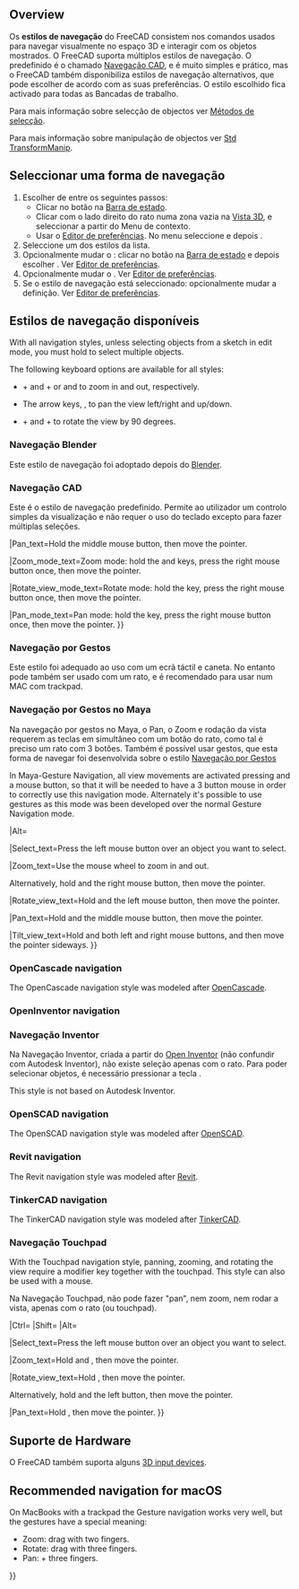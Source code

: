 <languages/>

{{Docnav
|[[Getting_started/pt|Começar a usar]]
|[[Selection_methods/pt|Métodos de selecção]]
}}

{{TOCright}}

==Overview==

Os '''estilos de navegação''' do FreeCAD consistem nos comandos usados para navegar visualmente no espaço 3D e interagir com os objetos mostrados. O FreeCAD suporta múltiplos estilos de navegação. O predefinido é o chamado [[#CAD_navigation|Navegação CAD]], e é muito simples e prático, mas o FreeCAD também disponibiliza estilos de navegação alternativos, que pode escolher de acordo com as suas preferências. O estilo escolhido fica activado para todas as Bancadas de trabalho.

Para mais informação sobre selecção de objectos ver [[Selection_methods/pt|Métodos de selecção]].

Para mais informação sobre manipulação de objectos ver [[Std_TransformManip/pt|Std TransformManip]].

<span id="Selecting_a_navigation_style"></span>
== Seleccionar uma forma de navegação ==

# Escolher de entre os seguintes passos:
#* Clicar no {{Button|[[File:NavigationCAD_dark.svg|16px]]}} botão na [[Status_bar/pt|Barra de estado]].
#* Clicar com o lado direito do rato numa zona vazia na [[3D_view/pt|Vista 3D]], e seleccionar {{MenuCommand|Navigation styles}} a partir do Menu de contexto.
#* Usar o [[Preferences_Editor/pt#Navigation|Editor de preferências]]. No menu seleccione {{MenuCommand|Edit → Preferences}} e depois {{MenuCommand|Display → Navigation → 3D Navigation}}.
# Seleccione um dos estilos da lista.
# Opcionalmente mudar o {{MenuCommand|Orbit style}}: clicar no {{Button|[[File:NavigationCAD_dark.svg|16px]]}} botão na [[Status_bar/pt|Barra de estado]] e depois escolher {{MenuCommand|Settings → Orbit style}}. Ver [[Preferences_Editor/pt#Navigation|Editor de preferências]].
# Opcionalmente mudar o {{MenuCommand|Rotation mode}}. Ver [[Preferences_Editor/pt#Navigation|Editor de preferências]].
# Se o {{MenuCommand|CAD}} estilo de navegação está seleccionado: opcionalmente mudar a {{MenuCommand|Enable animation}} definição. Ver [[Preferences_Editor/pt#Navigation|Editor de preferências]].

<span id="Available_navigation_styles"></span>
== Estilos de navegação disponíveis ==

With all navigation styles, unless selecting objects from a sketch in edit mode, you must hold {{KEY|Ctrl}} to select multiple objects.

The following keyboard options are available for all styles:

* {{KEY|Ctrl}} + {{ASCII|43}} and {{KEY|Ctrl}} + {{ASCII|22}} or {{KEY|PgUp}} and {{KEY|PgDn}} to zoom in and out, respectively.
* The arrow keys, {{ASCII|17}}{{ASCII|16}}{{ASCII|30}}{{ASCII|31}}, to pan the view left/right and up/down.
* {{KEY|Shift}} + {{ASCII|17}} and {{KEY|Shift}} + {{ASCII|16}} to rotate the view by 90 degrees.

<span id="Blender_navigation"></span>
<div class="mw-translate-fuzzy">
=== Navegação Blender ===
</div>

Este estilo de navegação foi adoptado depois do [https://www.blender.org Blender].

<div class="mw-translate-fuzzy">
{{Blender Navigation
|Select_name=Seleccionar
|Pan_name=Pan
|Zoom_name=Zoom
|Rotate_view_name=Rodar vista
|Shift={{KEY|Shift}}
|Select_text=Clique com o botão esquerdo do rato no objecto que quer seleccionar.
|Pan_text=Mantenha pressionado o {{KEY|Shift}} e o botão do meio do rato e mova o cursor.
</div>

|Shift={{KEY|Shift}}

|Select_text=Press the left mouse button over an object you want to select.

|Zoom_text=Use the mouse wheel to zoom in and out.

|Rotate_view_text=Hold the middle mouse button, then move the pointer.

|Pan_text=Hold {{KEY|Shift}} and the middle mouse button, then move the pointer.

Alternatively, hold both left and right mouse buttons, and then move the pointer.
}}

<span id="CAD_navigation"></span>
=== Navegação CAD ===

Este é o estilo de navegação predefinido. Permite ao utilizador um controlo simples da visualização e não requer o uso do teclado excepto para fazer múltiplas seleções.

<div class="mw-translate-fuzzy">
{{CAD Navigation
|Select_name=Seleccionar
|Pan_name=Pan
|Zoom_name=Zoom
|Rotate_view_name=Rodar vista<br>primeiro método
|Rotate_view_alt_name=Rodar vista<br>Método alternativo
|Ctrl={{KEY|Ctrl}}
|Shift={{KEY|Shift}}
|Select_text=Clique com o botão esquerdo do rato no objecto que quer seleccionar.
</div>

|Ctrl={{KEY|Ctrl}}
|Shift={{KEY|Shift}}

|Select_text=Press the left mouse button over an object you want to select.

|Zoom_text=Use the mouse wheel to zoom in and out.

Clicking the middle mouse button re-centers the view on the location of the cursor.

|Rotate_view_text=Hold the middle mouse button, then press and hold the left mouse button, then move the pointer.

Se soltar os botões do rato antes de parar o movimento do mesmo a vista 3D continua a girar, caso essa função esteja activada.

<div class="mw-translate-fuzzy">
Um duplo clique com o botão do meio do rato define um novo centro de rotação.
|Rotate_view_mode_text=Modo de rotação: Mantenha pressionada a tecla {{KEY|Shift}}, clique o botão direito do rato uma vez e mova o cursor.
|Rotate_view_alt_text=Mantenha pressionado o botão do meio do rato, a seguir mantenha pressionado o botão direito do rato e mova o cursor.
</div>

|Rotate_view_alt_text=Hold the middle mouse button, then press and hold the right mouse button, then move the pointer.

Com este método o botão do meio do rato pode ser solto depois do botão direito estar pressionado.

<div class="mw-translate-fuzzy">
Utilizadores que usem o rato com a mão direita podem achar este método mais fácil que o primeiro.
}}
</div>

|Pan_text=Hold the middle mouse button, then move the pointer.

|Zoom_mode_text=Zoom mode: hold the {{KEY|Ctrl}} and {{KEY|Shift}} keys, press the right mouse button once, then move the pointer.

|Rotate_view_mode_text=Rotate mode: hold the {{KEY|Shift}} key, press the right mouse button once, then move the pointer.

|Pan_mode_text=Pan mode: hold the {{KEY|Ctrl}} key, press the right mouse button once, then move the pointer.
}}

<span id="Gesture_navigation"></span>
=== Navegação por Gestos ===

Este estilo foi adequado ao uso com um ecrã táctil e caneta.
No entanto pode também ser usado com um rato, e é recomendado para usar num MAC com trackpad.

<div class="mw-translate-fuzzy">
{{Gesture Navigation
|Select_name=Select
|Pan_name=Pan
|Zoom_name=Zoom
|Rotate_view_name=Rodar vista
|Tilt_view_name=Inclinar vista
|Select_text=Clique com o botão esquerdo do rato no objecto que quer seleccionar.
|Select_gesture_text=Toque para seleccionar.
|Pan_text=Mantenha pressionado o botão direito do rato e mova o cursor.
|Pan_gesture_text=Arraste com dois dedos.
</div>

|Select_text=Press the left mouse button over an object you want to select.

|Zoom_text=Use the mouse wheel to zoom in and out.

|Rotate_view_text=Hold the left mouse button, then move the pointer.
In [[Sketcher Workbench|Sketcher]] and other edit modes, this behavior is disabled. Hold {{KEY|Alt}} when pressing the mouse button to enter rotation mode.

<div class="mw-translate-fuzzy">
Para definir o ponto de foco da câmera para rotação, clique num ponto com o botão do meio do rato. Como alternativa, aponte o cursor para um ponto e pressione a tecla {{KEY|H}} do teclado.
|Rotate_view_gesture_text=Arraste com um dedo para girar.
</div>

|Pan_text=Hold the right mouse button, then move the pointer.

|Tilt_view_text=Hold both left and right mouse buttons, then move the pointer sideways.

|Select_gesture_text=Tap to select.

|Zoom_gesture_text=Drag two fingers (pinch) closer or farther apart.

|Rotate_view_gesture_text=Drag with one finger to rotate.

<div class="mw-translate-fuzzy">
Mantenha pressionada a tecla {{KEY|Alt}} se estiver na [[Sketcher Workbench/pt|Bancada de trabalho de Esboço]].
|Tilt_view_text=Mantenha os botões esquerdo e direito do rato pressionados e mova o cursor para os lados. 
|Tilt_view_gesture_text=Rodar dois pontos de toque.
</div>

|Pan_gesture_text=Drag with two fingers.

<div class="mw-translate-fuzzy">
Como alternativa, toque e segure, depois arraste. Isto simula o Pan com o lado direito do rato.
|Zoom_text=Use a roda do rato para aproximar ou afastar (zoom in/out).
|Zoom_gesture_text=Arraste dois dedos juntando-os ou afastando-os.
|Rotate_view_text=Mantenha pressionado o botão esquerdo do rato e mova o cursor. 
Na [[Sketcher Workbench/pt|Bancada de trabalho de esboço]] e outros modos de edição, este comportamento está desactivado. Mantenha premida a tecla {{KEY|Alt}} quando pressiona o botão do rato para entrar no modo de rotação.
</div>

|Tilt_view_gesture_text=Rotate the imaginary line formed by two touch points.

<div class="mw-translate-fuzzy">
Na versão v0.18 este método está desactivado por defeito. Para o activar vá ao {{MenuCommand|Edit → Preferences → Display}}, e desmarque a caixa "Disable touchscreen tilt gesture".
}}
</div>

<span id="Maya-Gesture_navigation"></span>
=== Navegação por Gestos no Maya ===

Na navegação por gestos no Maya, o Pan, o Zoom e rodação da vista requerem as teclas {{KEY|Alt}} em simultâneo com um botão do rato, como tal é preciso um rato com 3 botões. Também é possível usar gestos, que esta forma de navegar foi desenvolvida sobre o estilo [[#Gesture_navigation/pt|Navegação por Gestos]]

<div class="mw-translate-fuzzy">
In Maya-Gesture Navigation, all view movements are activated pressing {{KEY|ALT}} and a mouse button, so that it will be needed to have a 3 button mouse in order to correctly use this navigation mode. Alternately it's possible to use gestures as this mode was been developed over the normal Gesture Navigation mode.
{{MayaGesture Navigation
|Select_name=Select
|Pan_name=Pan
|Zoom_name=Zoom
|Rotate_view_name=Rotate view
|Alt={{KEY|Alt}}
|Select_text=Press the left mouse button over an object you want to select.
|Pan_text=Hold {{KEY|Alt}} and the middle mouse button, then move the pointer.
|Zoom_text=Hold {{KEY|Alt}} and the right mouse button, then move the pointer.

Alternatively, use the mouse wheel to zoom in and out.
|Rotate_view_text=Hold {{KEY|Alt}} and the left mouse button, then move the pointer.
}}
</div>

|Alt={{KEY|Alt}}

|Select_text=Press the left mouse button over an object you want to select.

|Zoom_text=Use the mouse wheel to zoom in and out.

Alternatively, hold {{KEY|Alt}} and the right mouse button, then move the pointer.

|Rotate_view_text=Hold {{KEY|Alt}} and the left mouse button, then move the pointer.

|Pan_text=Hold {{KEY|Alt}} and the middle mouse button, then move the pointer.

|Tilt_view_text=Hold {{KEY|Alt}} and both left and right mouse buttons, and then move the pointer sideways.
}}

=== OpenCascade navigation ===

The OpenCascade navigation style was modeled after [https://www.opencascade.com/ OpenCascade].

{{OpenCascade Navigation
|Select_name=Select
|Zoom_name=Zoom
|Rotate_view_name=Rotate view
|Pan_name=Pan

|Ctrl={{KEY|Ctrl}}

|Select_text=Press the left mouse button over an object you want to select.

|Zoom_text=Use the mouse wheel to zoom in and out.

Alternatively, hold {{KEY|Ctrl}} and the left mouse button, then move the pointer.

|Rotate_view_text=Hold the middle mouse button, then press and hold the right mouse button, then move the pointer.

Alternatively, hold {{KEY|Ctrl}} and the right mouse button, then move the pointer.

|Pan_text=Hold the middle mouse button, then move the pointer. It is possible to hold {{KEY|Ctrl}}.
}}

=== OpenInventor navigation ===

<div class="mw-translate-fuzzy">
=== Navegação Inventor ===
Na Navegação Inventor, criada a partir do [http://en.wikipedia.org/wiki/Open_Inventor Open Inventor] (não confundir com Autodesk Inventor), não existe seleção apenas com o rato. Para poder selecionar objetos, é necessário pressionar a tecla {{KEY|CTRL}}.
{{OpenInventor Navigation
|Select_name=Select
|Pan_name=Pan
|Zoom_name=Zoom
|Rotate_view_name=Rotate view
|Ctrl={{KEY|Ctrl}}
|Select_text=Hold {{KEY|Ctrl}}, then press the left mouse button over an object you want to select.
|Pan_text=Hold the middle mouse button, then move the pointer.
|Zoom_text=Use the mouse wheel to zoom in and out.

Alternatively, hold the middle mouse button, then press and hold the left mouse button, then move the pointer. 
|Rotate_view_text=Hold the left mouse button, then move the pointer.
}}
</div>

This style is not based on Autodesk Inventor.

{{OpenInventor Navigation
|Select_name=Select
|Zoom_name=Zoom
|Rotate_view_name=Rotate view
|Pan_name=Pan

|Shift={{KEY|Shift}}

|Select_text=Hold {{KEY|Shift}}, then press the left mouse button over an object you want to select.

Hold {{KEY|Ctrl}} instead to select multiple objects.

|Zoom_text=Use the mouse wheel to zoom in and out.

Alternatively, hold the middle mouse button, then press and hold the left mouse button, then move the pointer.

|Rotate_view_text=Hold the left mouse button, then move the pointer.

|Pan_text=Hold the middle mouse button, then move the pointer.
}}

=== OpenSCAD navigation ===

The OpenSCAD navigation style was modeled after [https://openscad.org/ OpenSCAD].

{{OpenSCAD_Navigation
|Select_name=Select
|Zoom_name=Zoom
|Rotate_view_name=Rotate view
|Pan_name=Pan

|Shift={{KEY|Shift}}

|Select_text=Press the left mouse button over an object you want to select.

{{VersionMinus|0.21}} Hold {{KEY|Ctrl}} and {{KEY|Shift}} when pressing the mouse button to drag an object in a sketch in edit mode.

|Zoom_text=Use the mouse wheel to zoom in and out.

Alternatively, hold the middle mouse button, then move the pointer.

Or hold {{KEY|Shift}} and the right mouse button, then move the pointer.

|Rotate_view_text=Hold the left mouse button, then move the pointer.

Alternatively, and when a sketch is in edit mode, hold the middle mouse button, then press and hold the right mouse button, then move the pointer.

|Pan_text=Hold the right mouse button, then move the pointer.
}}

=== Revit navigation ===

The Revit navigation style was modeled after [https://en.wikipedia.org/wiki/Autodesk_Revit Revit].

{{Revit Navigation
|Select_name=Select
|Zoom_name=Zoom
|Rotate_view_name=Rotate view
|Pan_name=Pan

|Shift={{KEY|Shift}}

|Select_text=Press the left mouse button over an object you want to select.

|Zoom_text=Use the mouse wheel to zoom in and out.

|Rotate_view_text=Hold {{KEY|Shift}} and the middle mouse button, then move the pointer.

Alternatively, hold the middle mouse button, then press and hold the right mouse button, then move the pointer.

|Pan_text=Hold the middle mouse button, then move the pointer.

Alternatively, hold both left and right mouse buttons, then move the pointer.
}}

=== TinkerCAD navigation ===

The TinkerCAD navigation style was modeled after [https://en.wikipedia.org/wiki/Tinkercad TinkerCAD].

{{TinkerCAD Navigation
|Select_name=Select
|Zoom_name=Zoom
|Rotate_view_name=Rotate view
|Pan_name=Pan

|Select_text=Press the left mouse button over an object you want to select.

|Zoom_text=Use the mouse wheel to zoom in and out.

|Rotate_view_text=Press the right mouse button, then move the pointer.

|Pan_text=Hold the middle mouse button, then move the pointer.
}}

<span id="Touchpad_navigation"></span>
<div class="mw-translate-fuzzy">
=== Navegação Touchpad ===
</div>

With the Touchpad navigation style, panning, zooming, and rotating the view require a modifier key together with the touchpad. This style can also be used with a mouse.

<div class="mw-translate-fuzzy">
Na Navegação Touchpad, não pode fazer "pan", nem zoom, nem rodar a vista, apenas com o rato (ou touchpad).
{{Touchpad Navigation
|Select_name=Select
|Pan_name=Pan
|Zoom_name=Zoom
|Rotate_view_name=Rotate view
|Shift={{KEY|Shift}}
|Ctrl={{KEY|Ctrl}}
|Alt={{KEY|Alt}}
|PageUp={{KEY|PageUp}}
|PageDown={{KEY|PageDown}}
|Select_text=Press the left mouse button over an object you want to select.
|Pan_text=Hold {{KEY|Shift}}, then move the pointer.
|Zoom_text=Use {{KEY|PageUp}} and {{KEY|PageDown}} to zoom in and out.
|Zoom_alt_text=Alternatively, hold {{KEY|Shift}} and {{KEY|Ctrl}}, then move the pointer.
|Rotate_view_text=Hold {{KEY|Alt}}, then move the pointer.
|Rotate_view_alt_text=Alternatively, hold {{KEY|Shift}} and the left button, then move the pointer.
}}
</div>

|Ctrl={{KEY|Ctrl}}
|Shift={{KEY|Shift}}
|Alt={{KEY|Alt}}

|Select_text=Press the left mouse button over an object you want to select.

|Zoom_text=Hold {{KEY|Ctrl}} and {{KEY|Shift}}, then move the pointer.

|Rotate_view_text=Hold {{KEY|Alt}}, then move the pointer.

Alternatively, hold {{KEY|Shift}} and the left button, then move the pointer.

|Pan_text=Hold {{KEY|Shift}}, then move the pointer.
}}

<span id="Hardware_support"></span>
== Suporte de Hardware ==

<div class="mw-translate-fuzzy">
O FreeCAD também suporta alguns [[3D input devices]].
</div>

== Recommended navigation for macOS ==

On MacBooks with a trackpad the Gesture navigation works very well, but the gestures have a special meaning:
* Zoom: drag with two fingers.
* Rotate: drag with three fingers.
* Pan: {{KEY|Ctrl}} + three fingers.


{{Docnav
|[[Getting_started/pt|Começar a usar]]
|[[Selection_methods/pt|Métodos de selecção]]
}}

{{Userdocnavi{{#translation:}}}}
